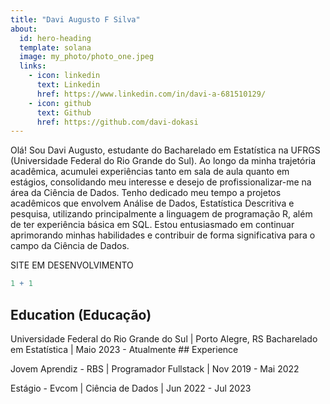 ```yaml
---
title: "Davi Augusto F Silva"
about:
  id: hero-heading
  template: solana
  image: my_photo/photo_one.jpeg
  links:
    - icon: linkedin
      text: Linkedin
      href: https://www.linkedin.com/in/davi-a-681510129/
    - icon: github
      text: Github
      href: https://github.com/davi-dokasi
---
```


:::{#hero-heading}

Olá! Sou Davi Augusto, estudante do Bacharelado em Estatística na UFRGS (Universidade Federal do Rio Grande do Sul). Ao longo da minha trajetória acadêmica, acumulei experiências tanto em sala de aula quanto em estágios, consolidando meu interesse e desejo de profissionalizar-me na área da Ciência de Dados. Tenho dedicado meu tempo a projetos acadêmicos que envolvem Análise de Dados, Estatística Descritiva e pesquisa, utilizando principalmente a linguagem de programação R, além de ter experiência básica em SQL. Estou entusiasmado em continuar aprimorando minhas habilidades e contribuir de forma significativa para o campo da Ciência de Dados.

SITE EM DESENVOLVIMENTO

```r
1 + 1
```


## Education (Educação)

Universidade Federal do Rio Grande do Sul | Porto Alegre, RS
Bacharelado em Estatística | Maio 2023 - Atualmente
## Experience

Jovem Aprendiz - RBS | Programador Fullstack | Nov 2019 - Mai 2022

Estágio - Evcom | Ciência de Dados | Jun 2022 - Jul 2023

:::
